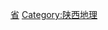 {{Catnav|頁面分類|各種主題的頁面分類|依中国各省来作的分类|中国各省城市}}
{{Commonscat|Cities in Shaanxi}}

[[Category:中国各省城市|省]]
[[Category:陕西地理|Category:陕西地理]]